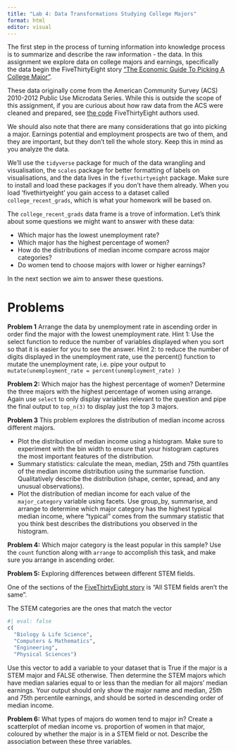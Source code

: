```yaml
---
title: "Lab 4: Data Transformations Studying College Majors"
format: html
editor: visual
---
```


The first step in the process of turning information into knowledge process is to summarize and describe the raw information - the data. In this assignment we explore data on college majors and earnings, specifically the data begin the FiveThirtyEight story ["The Economic Guide To Picking A College Major"](https://fivethirtyeight.com/features/the-economic-guide-to-picking-a-college-major/).

These data originally come from the American Community Survey (ACS) 2010-2012 Public Use Microdata Series. While this is outside the scope of this assignment, if you are curious about how raw data from the ACS were cleaned and prepared, see [the code](https://github.com/fivethirtyeight/data/blob/master/college-majors/college-majors-rscript.R) FiveThirtyEight authors used.

We should also note that there are many considerations that go into picking a major.
Earnings potential and employment prospects are two of them, and they are important, but they don't tell the whole story. Keep this in mind as you analyze the data.

We'll use the `tidyverse` package for much of the data wrangling and visualisation, the `scales` package for better formatting of labels on visualisations, and the data lives in the `fivethirtyeight` package. Make sure to install and load these packages if you don't have
them already. When you load 'fivethirtyeight' you gain access to a dataset 
called `college_recent_grads`, which is what your homework will be based on.

The `college_recent_grads` data frame is a trove of information.
Let's think about some questions we might want to answer with these data:

-   Which major has the lowest unemployment rate?
-   Which major has the highest percentage of women?
-   How do the distributions of median income compare across major categories?
-   Do women tend to choose majors with lower or higher earnings?

In the next section we aim to answer these questions.

# Problems

**Problem 1** Arrange the data by unemployment rate in ascending order in order find the 
major with the lowest unemployment rate. Hint 1: Use the select function to reduce the number
of variables displayed when you sort so that it is easier for you to see the answer. Hint 2: 
to reduce the number of digits displayed in the unemployment rate, use the percent() function 
to mutate the unemployment rate, i.e. pipe your output to 
`mutate(unemployment_rate = percent(unemployment_rate) )`

**Problem 2:** Which major has the highest percentage of women? Determine the three majors with
the highest percentage of women using arrange. Again use `select` to only display variables
relevant to the question and pipe the final output to `top_n(3)` to display just the top 3 majors.

**Problem 3** This problem explores the distribution of median income across different majors. 

* Plot the distribution of median income using a histogram. Make sure to experiment with the
bin width to ensure that your histogram captures the most important features of the distribution.
* Summary statistics: calculate the mean, median, 25th and 75th quantiles of the 
median income distribution using the summarise function. Qualitatively describe the distribution (shape, center, spread, and any unusual observations).
* Plot the distribution of median income for each value of the `major_category` variable
using facets. Use group_by, summarise, and arrange to determine which major category has the highest typical median income, where "typical" comes from the summary statistic that you think best describes the distributions you observed in the histogram. 

**Problem 4:**  Which major category is the least popular in this sample? Use the `count` 
function along with `arrange` to accomplish this task, and make sure you arrange in 
ascending order.


**Problem 5:** Exploring differences between different STEM fields. 

One of the sections of the [FiveThirtyEight story](https://fivethirtyeight.com/features/the-economic-guide-to-picking-a-college-major/) is "All STEM fields aren't the same".

The STEM categories are the ones that match the vector

```r
#| eval: false
c(
  "Biology & Life Science",
  "Computers & Mathematics",
  "Engineering",
  "Physical Sciences")
```

Use this vector to add a variable to your dataset that is True if the major is a STEM major
and FALSE otherwise. Then determine the STEM majors which have median salaries equal to or less than the median for all majors'
median earnings. Your output should only show the major name and median, 25th and 75th percentile earnings, and should be sorted in descending order of median income.

**Problem 6:** What types of majors do women tend to major in? Create a scatterplot of median income vs. proportion of women in that major, coloured by whether the major is in a STEM field or not. Describe the association between these three variables.

